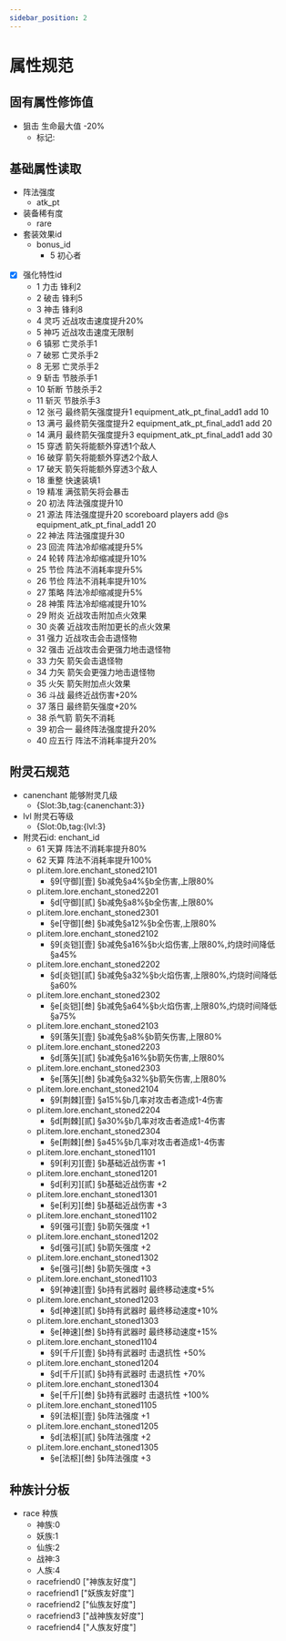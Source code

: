 ```yaml
---
sidebar_position: 2
---
```


# 属性规范

## 固有属性修饰值

+ 狙击 生命最大值 -20%
    + 标记:



## 基础属性读取

+ 阵法强度
    + atk_pt
+ 装备稀有度
    + rare
+ 套装效果id
    + bonus_id
        + 5 初心者
+ [X] 强化特性id
    + 1 力击 锋利2
    + 2 破击 锋利5
    + 3 神击 锋利8
    + 4 灵巧 近战攻击速度提升20%
    + 5 神巧 近战攻击速度无限制
    + 6 镇邪 亡灵杀手1
    + 7 破邪 亡灵杀手2
    + 8 无邪 亡灵杀手2
    + 9 斩击 节肢杀手1
    + 10 斩断 节肢杀手2
    + 11 斩灭 节肢杀手3
    + 12 张弓 最终箭矢强度提升1 equipment_atk_pt_final_add1 add 10
    + 13 满弓 最终箭矢强度提升2 equipment_atk_pt_final_add1 add 20
    + 14 满月 最终箭矢强度提升3 equipment_atk_pt_final_add1 add 30
    + 15 穿透 箭矢将能额外穿透1个敌人
    + 16 破穿 箭矢将能额外穿透2个敌人
    + 17 破天 箭矢将能额外穿透3个敌人
    + 18 重整 快速装填1
    + 19 精准 满弦箭矢将会暴击
    + 20 初法 阵法强度提升10
    + 21 源法 阵法强度提升20 scoreboard players add @s equipment_atk_pt_final_add1 20
    + 22 神法 阵法强度提升30
    + 23 回流 阵法冷却缩减提升5%
    + 24 轮转 阵法冷却缩减提升10%
    + 25 节俭 阵法不消耗率提升5%
    + 26 节俭 阵法不消耗率提升10%
    + 27 策略 阵法冷却缩减提升5%
    + 28 神策 阵法冷却缩减提升10%
    + 29 附炎 近战攻击附加点火效果
    + 30 炎袭 近战攻击附加更长的点火效果
    + 31 强力 近战攻击会击退怪物
    + 32 强击 近战攻击会更强力地击退怪物
    + 33 力矢 箭矢会击退怪物
    + 34 力矢 箭矢会更强力地击退怪物
    + 35 火矢 箭矢附加点火效果
    + 36 斗战 最终近战伤害+20%
    + 37 落日 最终箭矢强度+20%
    + 38 杀气箭 箭矢不消耗
    + 39 初合一 最终阵法强度提升20%
    + 40 应五行 阵法不消耗率提升20%

## 附灵石规范
+ canenchant 能够附灵几级
    + {Slot:3b,tag:{canenchant:3}}
+ lvl 附灵石等级
    + {Slot:0b,tag:{lvl:3}
+ 附灵石id: enchant_id
    + 61 天算 阵法不消耗率提升80%
    + 62 天算 阵法不消耗率提升100%
    + pl.item.lore.enchant_stoned2101
        + §9[守御][壹] §b减免§a4%§b全伤害,上限80%
    + pl.item.lore.enchant_stoned2201
        + §d[守御][贰] §b减免§a8%§b全伤害,上限80%
    + pl.item.lore.enchant_stoned2301
        + §e[守御][叁] §b减免§a12%§b全伤害,上限80%
    + pl.item.lore.enchant_stoned2102
        + §9[炎铠][壹] §b减免§a16%§b火焰伤害,上限80%,灼烧时间降低§a45%
    + pl.item.lore.enchant_stoned2202
        + §d[炎铠][贰] §b减免§a32%§b火焰伤害,上限80%,灼烧时间降低§a60%
    + pl.item.lore.enchant_stoned2302
        + §e[炎铠][叁] §b减免§a64%§b火焰伤害,上限80%,灼烧时间降低§a75%
    + pl.item.lore.enchant_stoned2103
        + §9[落矢][壹] §b减免§a8%§b箭矢伤害,上限80%
    + pl.item.lore.enchant_stoned2203
        + §d[落矢][贰] §b减免§a16%§b箭矢伤害,上限80%
    + pl.item.lore.enchant_stoned2303
        + §e[落矢][叁] §b减免§a32%§b箭矢伤害,上限80%
    + pl.item.lore.enchant_stoned2104
        + §9[荆棘][壹] §a15%§b几率对攻击者造成1-4伤害
    + pl.item.lore.enchant_stoned2204
        + §d[荆棘][贰] §a30%§b几率对攻击者造成1-4伤害
    + pl.item.lore.enchant_stoned2304
        + §e[荆棘][叁] §a45%§b几率对攻击者造成1-4伤害
    + pl.item.lore.enchant_stoned1101
        + §9[利刃][壹] §b基础近战伤害 +1
    + pl.item.lore.enchant_stoned1201
        + §d[利刃][贰] §b基础近战伤害 +2
    + pl.item.lore.enchant_stoned1301
        + §e[利刃][叁] §b基础近战伤害 +3
    + pl.item.lore.enchant_stoned1102
        + §9[强弓][壹] §b箭矢强度 +1
    + pl.item.lore.enchant_stoned1202
        + §d[强弓][贰] §b箭矢强度 +2
    + pl.item.lore.enchant_stoned1302
        + §e[强弓][叁] §b箭矢强度 +3
    + pl.item.lore.enchant_stoned1103
        + §9[神速][壹] §b持有武器时 最终移动速度+5%
    + pl.item.lore.enchant_stoned1203
        + §d[神速][贰] §b持有武器时 最终移动速度+10%
    + pl.item.lore.enchant_stoned1303
        + §e[神速][叁] §b持有武器时 最终移动速度+15%
    + pl.item.lore.enchant_stoned1104
        + §9[千斤][壹] §b持有武器时 击退抗性 +50%
    + pl.item.lore.enchant_stoned1204
        + §d[千斤][贰] §b持有武器时 击退抗性 +70%
    + pl.item.lore.enchant_stoned1304
        + §e[千斤][叁] §b持有武器时 击退抗性 +100%
    + pl.item.lore.enchant_stoned1105
        + §9[法枢][壹] §b阵法强度 +1
    + pl.item.lore.enchant_stoned1205
        + §d[法枢][贰] §b阵法强度 +2
    + pl.item.lore.enchant_stoned1305
        + §e[法枢][叁] §b阵法强度 +3

## 种族计分板
+ race 种族
    + 神族:0
    + 妖族:1
    + 仙族:2
    + 战神:3
    + 人族:4
    + racefriend0 ["神族友好度"]
    + racefriend1 ["妖族友好度"]
    + racefriend2 ["仙族友好度"]
    + racefriend3 ["战神族友好度"]
    + racefriend4 ["人族友好度"]

